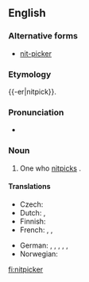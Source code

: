 ==English==

===Alternative forms===
* [[nit-picker]]

===Etymology===
{{-er|nitpick}}.

===Pronunciation===
* {{IPA|/ˈnɪt.pɪk.ə(ɹ)/}}

===Noun===
{{en-noun}}

# One who [[nitpick]]s {{gloss|finds fault in unimportant details}}.

====Translations====
{{trans-top|one who nitpicks}}
* Czech: {{t+|cs|hnidopich|m}}
* Dutch: {{t+|nl|mierenneuker}}, {{t+|nl|muggenzifter}}
* Finnish: {{t-|fi|pilkunviilaaja}}
* French: {{t+|fr|pinailleur}}, {{t+|fr|coupeur de cheveux en quatre}}, {{qualifier|slang}} {{t+|fr|enculeur de mouches}}
{{trans-mid}}
* German: {{t+|de|Erbsenzähler|m}}, {{t-|de|Erbsenzählerin|f}}, {{qualifier|colloquial}} {{t+|de|Korinthenkacker|m}}, {{qualifier|colloquial}} {{t-|de|Korinthenkackerin|f}}, {{t+|de|Griffelspitzer|m}}, {{t-|de|Griffelspitzerin|f}}
* Norwegian: {{t+|no|kverulant|m}}
{{trans-bottom}}

[[fi:nitpicker]]